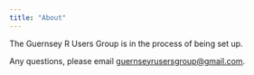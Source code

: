 ```yaml
---
title: "About"
---
```


The Guernsey R Users Group is in the process of being set up.

Any questions, please email [guernseyrusersgroup@gmail.com](mailto:guernseyrusersgroup@gmail.com).